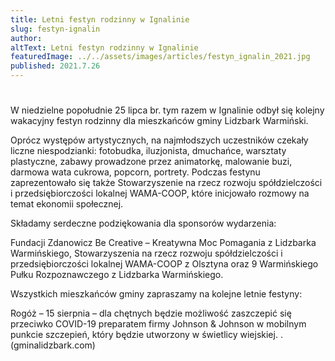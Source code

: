 ```yaml
---
title: Letni festyn rodzinny w Ignalinie
slug: festyn-ignalin
author:
altText: Letni festyn rodzinny w Ignalinie
featuredImage: ../../assets/images/articles/festyn_ignalin_2021.jpg
published: 2021.7.26
---
```


#
W niedzielne popołudnie 25 lipca br. tym razem w Ignalinie odbył się kolejny wakacyjny festyn rodzinny dla mieszkańców gminy Lidzbark Warmiński.

Oprócz występów artystycznych, na najmłodszych uczestników czekały liczne niespodzianki: fotobudka, iluzjonista, dmuchańce, warsztaty plastyczne, zabawy prowadzone przez animatorkę, malowanie buzi, darmowa wata cukrowa, popcorn, portrety. Podczas festynu zaprezentowało się także Stowarzyszenie na rzecz rozwoju spółdzielczości i przedsiębiorczości lokalnej WAMA-COOP, które inicjowało rozmowy na temat ekonomii społecznej.

Składamy serdeczne podziękowania dla sponsorów wydarzenia:

Fundacji Zdanowicz Be Creative – Kreatywna Moc Pomagania z Lidzbarka Warmińskiego,
Stowarzyszenia na rzecz rozwoju spółdzielczości i przedsiębiorczości lokalnej WAMA-COOP z Olsztyna
oraz 9 Warmińskiego Pułku  Rozpoznawczego z Lidzbarka Warmińskiego.

Wszystkich mieszkańców gminy zapraszamy na kolejne letnie festyny:

Rogóż – 15 sierpnia – dla chętnych będzie możliwość zaszczepić się przeciwko COVID-19 preparatem firmy Johnson & Johnson w mobilnym punkcie szczepień, który będzie utworzony w świetlicy wiejskiej. . (gminalidzbark.com)


##
